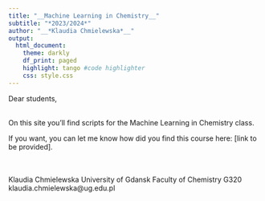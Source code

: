 ```yaml
---
title: "__Machine Learning in Chemistry__"
subtitle: "*2023/2024*"
author: "__*Klaudia Chmielewska*__"
output:    
  html_document:
    theme: darkly
    df_print: paged
    highlight: tango #code highlighter
    css: style.css 
---
```


Dear students,
\
\

On this site you'll find scripts for the Machine Learning in Chemistry class.
\


If you want, you can let me know how did you find this course here: [link to be provided].
\
\
\



Klaudia Chmielewska
University of Gdansk
Faculty of Chemistry
G320
klaudia.chmielewska@ug.edu.pl
